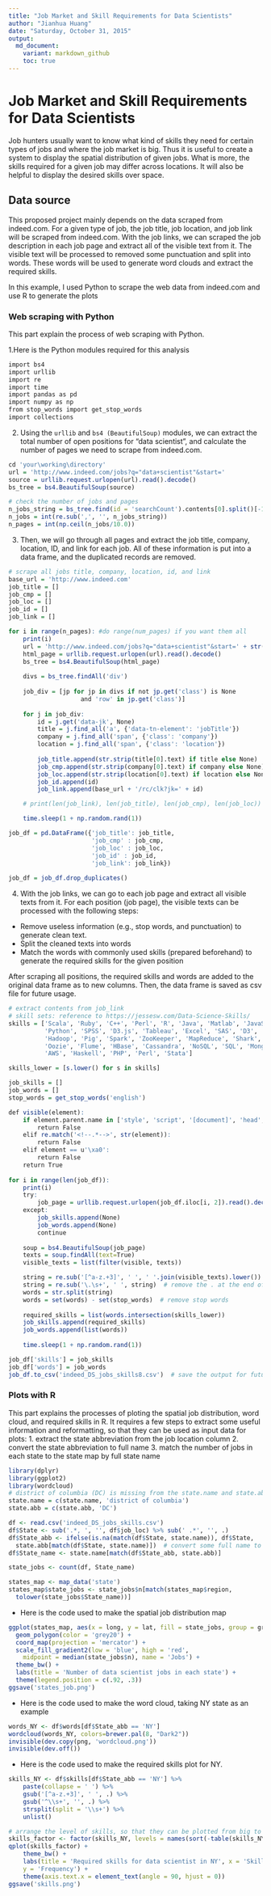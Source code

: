 ```yaml
---
title: "Job Market and Skill Requirements for Data Scientists"
author: "Jianhua Huang"
date: "Saturday, October 31, 2015"
output:
  md_document:
    variant: markdown_github
    toc: true
---
```


# Job Market and Skill Requirements for Data Scientists

Job hunters usually want to know what kind of skills they need for certain types of jobs and where the job market is big. Thus it is useful to create a system to display the spatial distribution of given jobs. What is more, the skills required for a given job may differ across locations. It will also be helpful to display the desired skills over space.

## Data source
This proposed project mainly depends on the data scraped from indeed.com. For a given type of job, the job title, job location, and job link will be scraped from indeed.com. With the job links, we can scraped the job description in each job page and extract all of the visible text from it. The visible text will be processed to removed some punctuation and split into words. These words will be used to generate word clouds and extract the required skills. 

In this example, I used Python to scrape the web data from indeed.com and use R to generate the plots

### Web scraping with Python
This part explain the process of web scraping with Python. 

1.Here is the Python modules required for this analysis 
```r
import bs4 
import urllib
import re
import time
import pandas as pd
import numpy as np
from stop_words import get_stop_words
import collections
```

2. Using the `urllib` and `bs4 (BeautifulSoup)` modules, we can extract the total number of open positions for "data scientist", and calculate the number of pages we need to scrape from indeed.com.
```r
cd 'your\working\directory'
url = 'http://www.indeed.com/jobs?q="data+scientist"&start='
source = urllib.request.urlopen(url).read().decode()
bs_tree = bs4.BeautifulSoup(source)

# check the number of jobs and pages
n_jobs_string = bs_tree.find(id = 'searchCount').contents[0].split()[-1]
n_jobs = int(re.sub(',', '', n_jobs_string))
n_pages = int(np.ceil(n_jobs/10.0))
```

3. Then, we will go through all pages and extract the job title, company, location, ID, and link for each job. All of these information is put into a data frame, and the duplicated records are removed. 
```r
# scrape all jobs title, company, location, id, and link
base_url = 'http://www.indeed.com'
job_title = []
job_cmp = []
job_loc = []
job_id = []
job_link = []

for i in range(n_pages): #do range(num_pages) if you want them all
    print(i)
    url = 'http://www.indeed.com/jobs?q="data+scientist"&start=' + str(i*10)
    html_page = urllib.request.urlopen(url).read().decode()
    bs_tree = bs4.BeautifulSoup(html_page)
    
    divs = bs_tree.findAll('div')
    
    job_div = [jp for jp in divs if not jp.get('class') is None 
                    and 'row' in jp.get('class')]
    
    for j in job_div: 
        id = j.get('data-jk', None)
        title = j.find_all('a', {'data-tn-element': 'jobTitle'})
        company = j.find_all('span', {'class': 'company'})
        location = j.find_all('span', {'class': 'location'})
        
        job_title.append(str.strip(title[0].text) if title else None)
        job_cmp.append(str.strip(company[0].text) if company else None)
        job_loc.append(str.strip(location[0].text) if location else None)
        job_id.append(id)
        job_link.append(base_url + '/rc/clk?jk=' + id)

    # print(len(job_link), len(job_title), len(job_cmp), len(job_loc))

    time.sleep(1 + np.random.rand(1))   

job_df = pd.DataFrame({'job_title': job_title,
                       'job_cmp' : job_cmp,
                       'job_loc' : job_loc, 
                       'job_id' : job_id,
                       'job_link': job_link})
                       
job_df = job_df.drop_duplicates()
```

4. With the job links, we can go to each job page and extract all visible texts from it. For each position (job page), the visible texts can be processed with the following steps:
* Remove useless information (e.g., stop words, and punctuation) to generate clean text. 
* Split the cleaned texts into words
* Match the words with commonly used skills (prepared beforehand) to generate the required skills for the given position

After scraping all positions, the required skills and words are added to the original data frame as to new columns. Then, the data frame is saved as csv file for future usage. 
```r
# extract contents from job_link
# skill sets: reference to https://jessesw.com/Data-Science-Skills/ 
skills = ['Scala', 'Ruby', 'C++', 'Perl', 'R', 'Java', 'Matlab', 'JavaScript', 
          'Python', 'SPSS', 'D3.js', 'Tableau', 'Excel', 'SAS', 'D3', 'Mahout',
          'Hadoop', 'Pig', 'Spark', 'ZooKeeper', 'MapReduce', 'Shark', 'Hive',
          'Oozie', 'Flume', 'HBase', 'Cassandra', 'NoSQL', 'SQL', 'MongoDB', 'GIS',
          'AWS', 'Haskell', 'PHP', 'Perl', 'Stata']

skills_lower = [s.lower() for s in skills]

job_skills = []
job_words = []
stop_words = get_stop_words('english')

def visible(element):
    if element.parent.name in ['style', 'script', '[document]', 'head', 'title']:
        return False
    elif re.match('<!--.*-->', str(element)):
        return False
    elif element == u'\xa0':
        return False
    return True
    
for i in range(len(job_df)):
    print(i)
    try:
        job_page = urllib.request.urlopen(job_df.iloc[i, 2]).read().decode()
    except:
        job_skills.append(None)
        job_words.append(None)
        continue
    
    soup = bs4.BeautifulSoup(job_page)
    texts = soup.findAll(text=True)
    visible_texts = list(filter(visible, texts))

    string = re.sub('[^a-z.+3]', ' ', ' '.join(visible_texts).lower())
    string = re.sub('\.\s+', ' ', string)  # remove the . at the end of sentences
    words = str.split(string)
    words = set(words) - set(stop_words)  # remove stop words
    
    required_skills = list(words.intersection(skills_lower))
    job_skills.append(required_skills)
    job_words.append(list(words))
    
    time.sleep(1 + np.random.rand(1))

job_df['skills'] = job_skills
job_df['words'] = job_words
job_df.to_csv('indeed_DS_jobs_skills8.csv')  # save the output for future use
```

### Plots with R
This part explains the processes of ploting the spatial job distribution, word cloud, and required skills in R. It requires a few steps to extract some useful information and reformatting, so that they can be used as input data for plots:
1. extract the state abbreviation from the job location column
2. convert the state abbreviation to full name
3. match the number of jobs in each state to the state map by full state name
```r
library(dplyr)
library(ggplot2)
library(wordcloud)
# district of columbia (DC) is missing from the state.name and state.abb. Add them
state.name = c(state.name, 'district of columbia')
state.abb = c(state.abb, 'DC')

df <- read.csv('indeed_DS_jobs_skills.csv')
df$State <- sub('.*, ', '', df$job_loc) %>% sub(' .*', '', .)
df$State_abb <- ifelse(is.na(match(df$State, state.name)), df$State, 
  state.abb[match(df$State, state.name)])  # convert some full name to abbrevation
df$State_name <- state.name[match(df$State_abb, state.abb)]

state_jobs <- count(df, State_name)

states_map <- map_data('state')
states_map$state_jobs <- state_jobs$n[match(states_map$region, 
  tolower(state_jobs$State_name))]
```

* Here is the code used to make the spatial job distribution map
```r
ggplot(states_map, aes(x = long, y = lat, fill = state_jobs, group = group)) + 
  geom_polygon(color = 'grey20') + 
  coord_map(projection = 'mercator') + 
  scale_fill_gradient2(low = 'blue', high = 'red',
    midpoint = median(state_jobs$n), name = 'Jobs') + 
  theme_bw() + 
  labs(title = 'Number of data scientist jobs in each state') + 
  theme(legend.position = c(.92, .3))
ggsave('states_job.png')
```

* Here is the code used to make the word cloud, taking NY state as an example
```r
words_NY <- df$words[df$State_abb == 'NY']
wordcloud(words_NY, colors=brewer.pal(8, "Dark2"))
invisible(dev.copy(png, 'wordcloud.png'))
invisible(dev.off())
```

* Here is the code used to make the required skills plot for NY. 
```r
skills_NY <- df$skills[df$State_abb == 'NY'] %>%
    paste(collapse = ' ') %>%
    gsub('[^a-z.+3]', ' ', .) %>%
    gsub('^\\s+', '', .) %>%
    strsplit(split = '\\s+') %>%
    unlist()

# arrange the level of skills, so that they can be plotted from big to small    
skills_factor <- factor(skills_NY, levels = names(sort(-table(skills_NY))))
qplot(skills_factor) + 
    theme_bw() + 
    labs(title = 'Required skills for data scientist in NY', x = 'Skills', 
    y = 'Frequency') + 
    theme(axis.text.x = element_text(angle = 90, hjust = 0))
ggsave('skills.png')
```

